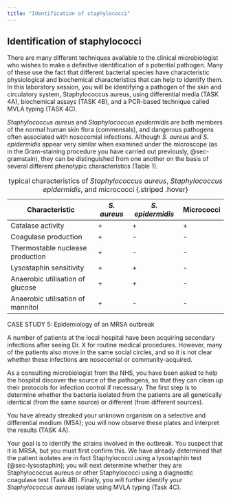```yaml
---
title: "Identification of staphylococci"
---
```


## Identification of staphylococci

There are many different techniques available to the clinical microbiologist who wishes to make a definitive identification of a potential pathogen. Many of these use the fact that different bacterial species have characteristic physiological and biochemical characteristics that can help to identify them. In this laboratory session, you will be identifying a pathogen of the skin and circulatory system, Staphylococcus aureus, using differential media (TASK 4A), biochemical assays (TASK 4B), and a PCR-based technique called MVLA typing (TASK 4C).

<i>Staphylococcus aureus</i> and <i>Staphylococcus epidermidis</i> are both members of the normal human skin flora (commensals), and dangerous pathogens often associated with nosocomial infections. Although <i>S. aureus</i> and <i>S. epidermidis</i> appear very similar when examined under the microscope (as in the Gram-staining procedure you have carried out previously, @sec-gramstain), they can be distinguished from one another on the basis of several different phenotypic characteristics (Table 1).

| Characteristic | *S. aureus*  | *S. epidermidis*  | Micrococci  |
|--------|--------|--------|--------|
| Catalase activity  | +   | +   | +   |       
| Coagulase production   | +   | -   | -   |
| Thermostable nuclease production | +   | -  | -   |
| Lysostaphin sensitivity | +   | +   | -   |
| Anaerobic utilisation of glucose | +   | +   | -   |
| Anaerobic utilisation of mannitol | +   | -  | -   |
: typical characteristics of *Staphylococcus aureus*, *Staphylococcus epidermidis*, and micrococci {.striped .hover}




::: {.case-study title="Case Study 5"}

CASE STUDY 5: Epidemiology of an MRSA outbreak

A number of patients at the local hospital have been acquiring secondary infections after seeing Dr. X for routine medical procedures. However, many of the patients also move in the same social circles, and so it is not clear whether these infections are nosocomial or community-acquired.

As a consulting microbiologist from the NHS, you have been asked to help the hospital discover the source of the pathogens, so that they can clean up their protocols for infection control if necessary. The first step is to determine whether the bacteria isolated from the patients are all genetically identical (from the same source) or different (from different sources).

You have already streaked your unknown organism on a selective and differential medium (MSA); you will now observe these plates and interpret the results (TASK 4A).

Your goal is to identify the strains involved in the outbreak. You suspect that it is MRSA, but you must first confirm this. We have already determined that the patient isolates are in fact Staphylococci using a lysostaphin test (@sec-lysostaphin); you will next determine whether they are Staphylococcus aureus or other Staphylococci using a diagnostic coagulase test (Task 4B). Finally, you will further identify your <i>Staphylococcus aureus</i> isolate using MVLA typing (Task 4C).

:::

